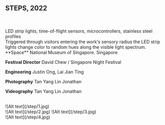 ## STEPS, 2022

<br />
<br />
LED strip lights, time-of-flight sensors, microcontrollers, stainless steel
profiles

<br />
Triggered through visitors entering the work‘s sensory radius the LED strip lights
change color to random hues along the visible light spectrum.

<br />
**Space** National Museum of Singapore. Singapore

**Festival Director** David Chew / Singapore Night Festival

**Engineering** Justin Ong, Lai Jian Ting

**Photography** Tan Yang Lin Jonathan

**Videography** Tan Yang Lin Jonathan

<br />
![Alt text](/step/1.jpg)
<br />
<Grid>
    <Col>![Alt text](/step/2.jpg)</Col>
    <Col>![Alt text](/step/3.jpg)</Col>
</Grid>
<br />
![Alt text](/step/4.jpg)
<br />
